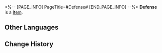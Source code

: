 <%-- [PAGE_INFO]
PageTitle=#Defense#
[END_PAGE_INFO] --%>
{{Item Infobox
|id          = 20010
|image       = Item Defense.png
|type        = 
|invCategory = Light Cone
|rarity      = 3
|effect      = Light Cone for the Path of {{Color|h|Preservation}}. The Light Cone ability is only effective for characters of this Path.
|description = A drop of strength condensed from time itself. All the seemingly insignificant moments come together to form the magnificent choir of fate. 
}}
{{Description|''"If you ever doubt these walls will lead us to victory, just look at these brave souls standing atop them."''}}
'''Defense''' is a [[Item]].

==Other Languages==
{{Other Languages
|en   = Defense
|zhs  = 戍御
|zht  = 戍禦
|ja   = {{Rubi|防衛|ぼうえい}}
|ko   = 수비
|es   = Blindaje
|fr   = Défense
|ru   = Оборона
|th   = Defense
|vi   = Phòng Thủ
|de   = Verteidigung
|id   = Defense
|pt   = Defesa
}}

==Change History==
{{Change History|1.0}}